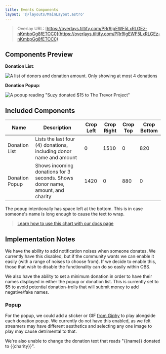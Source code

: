 ```yaml
---
title: Events Components
layout: '@/layouts/MainLayout.astro'
---
```



> Overlay URL:  [https://overlays.tiltify.com/PRr9IgEWF5LxRLGEz-nKmbpGg8fETOC0](https://overlays.tiltify.com/PRr9IgEWF5LxRLGEz-nKmbpGg8fETOC0)

## Components Preview

**Donation List**:

<img src={events_list_overlay_preview} alt="A list of donors and donation amount. Only showing at most 4 donations"/>

**Donation Popup**:

<img src={events_popup_overlay_preview} alt='A popup reading "Suzy donated $15 to The Trevor Project"'/>

## Included Components


| Name | Description | Crop Left | Crop Right | Crop Top | Crop Bottom |
| --- | --- | --- | --- | --- | --- |
| Donation List | Lists the last four (4) donations, including donor name and amount | 0 | 1510 | 0 | 820 |
| Donation Popup | Shows incoming donations for 3 seconds. Shows donor name, amount, and charity | 1420 | 0 | 880 | 0 |

The popup intentionally has space left at the bottom. This is in case someone's name is long enough
to cause the text to wrap.

> [Learn how to use this chart with our docs page](/en/streamer-setup/overlays/separate-merged-components/)

## Implementation Notes


We have the ability to add notification noises when someone donates. We currently have this disabled, but if
the community wants we can enable it easily (with a range of noises to choose from). If we decide to enable this,
those that wish to disable the functionality can do so easily within OBS.

We also have the ability to set a minimum donation in order to have their names displayed in either the popup
or donation list. This is currently set to $5 to avoid potential donation-trolls that will submit money to add negative/fake
names.

### Popup

For the popup, we could add a sticker or GIF [from Giphy](https://giphy.com/) to play alongside each donation popup. We currently do not have
this enabled, as we felt streamers may have different aesthetics and selecting any one image to play may cause detrimental to that.

We're also unable to change the donation text that reads "\{\{name\}\} donated to \{\{charity\}\}".
